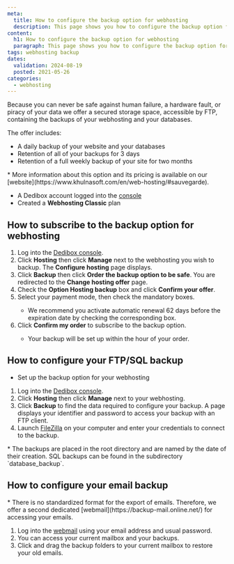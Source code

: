 ```yaml
---
meta:
  title: How to configure the backup option for webhosting
  description: This page shows you how to configure the backup option for wehbosting
content:
  h1: How to configure the backup option for webhosting
  paragraph: This page shows you how to configure the backup option for wehbosting
tags: webhosting backup
dates:
  validation: 2024-08-19
  posted: 2021-05-26
categories:
  - webhosting
---
```


<Macro id="webhosting-online" />

Because you can never be safe against human failure, a hardware fault, or piracy of your data we offer a secured storage space, accessible by FTP, containing the backups of your webhosting and your databases.

The offer includes:
* A daily backup of your website and your databases
* Retention of all of your backups for 3 days
* Retention of a full weekly backup of your site for two months

<Message type="note">
  * More information about this option and its pricing is available on our [website](https://www.khulnasoft.com/en/web-hosting/#sauvegarde).
</Message>

<Macro id="requirements" />

- A Dedibox account logged into the [console](https://console.online.net)
- Created a **Webhosting Classic** plan

## How to subscribe to the backup option for webhosting

1. Log into the [Dedibox console](https://console.online.net).
2. Click **Hosting** then click **Manage** next to the webhosting you wish to backup. The **Configure hosting** page displays.
3. Click **Backup** then click **Order the backup option to be safe**. You are redirected to the **Change hosting offer** page.
4. Check the **Option Hosting backup** box and click **Confirm your offer**.
5. Select your payment mode, then check the mandatory boxes.
    <Message type="note">
      * We recommend you activate automatic renewal 62 days before the expiration date by checking the corresponding box.
    </Message>
6. Click **Confirm my order** to subscribe to the backup option.
    <Message type="note">
      * Your backup will be set up within the hour of your order.
    </Message>

## How to configure your FTP/SQL backup

<Macro id="requirements" />

- Set up the backup option for your webhosting

1. Log into the [Dedibox console](https://console.online.net).
2. Click **Hosting** then click **Manage** next to your webhosting.
3. Click **Backup** to find the data required to configure your backup. A page displays your identifier and password to access your backup with an FTP client.
4. Launch [FileZilla](https://filezilla-project.org/) on your computer and enter your credentials to connect to the backup.
    <Lightbox src="khulnasoft_backups_filezilla.webp" alt="" />

<Message type="note">
  * The backups are placed in the root directory and are named by the date of their creation. SQL backups can be found in the subdirectory `database_backup`.
</Message>

## How to configure your email backup

<Message type="note">
  * There is no standardized format for the export of emails. Therefore, we offer a second dedicated [webmail](https://backup-mail.online.net/) for accessing your emails.
</Message>

1. Log into the [webmail](https://backup-mail.online.net/) using your email address and usual password.
2. You can access your current mailbox and your backups.
    <Lightbox src="khulnasoft_backups_emails.webp" />
3. Click and drag the backup folders to your current mailbox to restore your old emails.


